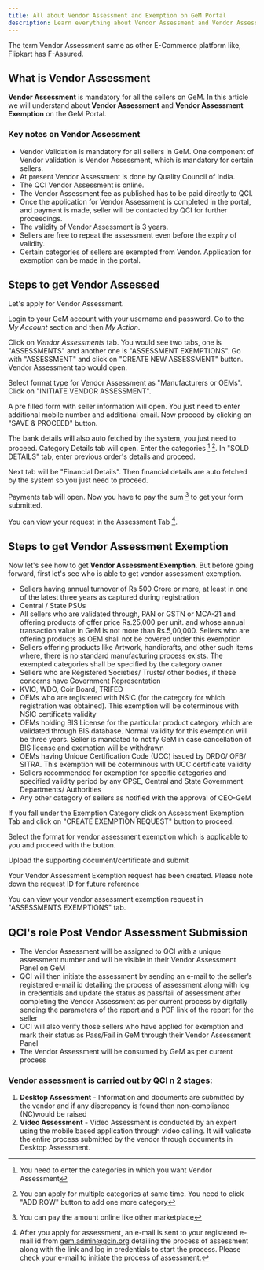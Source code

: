 ```yaml
---
title: All about Vendor Assessment and Exemption on GeM Portal
description: Learn everything about Vendor Assessment and Vendor Assessment Exemption on the GeM (Government e-Marketplace) Portal
---
```


The term Vendor Assessment same as other E-Commerce platform like, Flipkart has F-Assured.

## What is Vendor Assessment

**Vendor Assessment** is mandatory for all the sellers on GeM. In this article we will understand about **Vendor Assessment** and **Vendor Assessment Exemption** on the GeM Portal.

### Key notes on Vendor Assessment

- Vendor Validation is mandatory for all sellers in GeM. One component of Vendor validation is Vendor Assessment, which is mandatory for certain sellers.
- At present Vendor Assessment is done by Quality Council of India.
- The QCI Vendor Assessment is online.
- The Vendor Assessment fee as published has to be paid directly to QCI.
- Once the application for Vendor Assessment is completed in the portal, and payment is made, seller will be contacted by QCI for further proceedings.
- The validity of Vendor Assessment is 3 years.
- Sellers are free to repeat the assessment even before the expiry of validity.
- Certain categories of sellers are exempted from Vendor. Application for exemption can be made in the portal.

## Steps to get Vendor Assessed

Let's apply for Vendor Assessment.

Login to your GeM account with your username and password. Go to the _My Account_ section and then _My Action_.

Click on _Vendor Assessments_ tab. You would see two tabs, one is "ASSESSMENTS" and another one is "ASSESSMENT EXEMPTIONS". Go with "ASSESSMENT" and click on "CREATE NEW ASSESSMENT" button.
Vendor Assessment tab would open.

Select format type for Vendor Assessment as "Manufacturers or OEMs". Click on "INITIATE VENDOR ASSESSMENT".

A pre filled form with seller information will open. You just need to enter additional mobile number and additional email. Now proceed by clicking on "SAVE & PROCEED" button.

The bank details will also auto fetched by the system, you just need to proceed.
Category Details tab will open. Enter the categories [^1] [^2]. In "SOLD DETAILS" tab, enter previous order's details and proceed.

Next tab will be "Financial Details". Then financial details are auto fetched by the system so you just need to proceed.

Payments tab will open. Now you have to pay the sum [^3] to get your form submitted.

You can view your request in the Assessment Tab [^4].

## Steps to get Vendor Assessment Exemption

Now let's see how to get **Vendor Assessment Exemption**. But before going forward, first let's see who is able to get vendor assessment exemption.

- Sellers having annual turnover of Rs 500 Crore or more, at least in one of the latest three years as captured during registration
- Central / State PSUs
- All sellers who are validated through, PAN or GSTN or MCA-21 and offering products of offer price Rs.25,000 per unit. and whose annual transaction value in GeM is not more than Rs.5,00,000. Sellers who are offering products as OEM shall not be covered under this exemption
- Sellers offering products like Artwork, handicrafts, and other such items where, there is no standard manufacturing process exists. The exempted categories shall be specified by the category owner
- Sellers who are Registered Societies/ Trusts/ other bodies, if these concerns have Government Representation
- KVIC, WDO, Coir Board, TRIFED
- OEMs who are registered with NSIC (for the category for which registration was obtained). This exemption will be coterminous with NSIC certificate validity
- OEMs holding BIS License for the particular product category which are validated through BIS database. Normal validity for this exemption will be three years. Seller is mandated to notify GeM in case cancellation of BIS license and exemption will be withdrawn
- OEMs having Unique Certification Code (UCC) issued by DRDO/ OFB/ SITRA. This exemption will be coterminous with UCC certificate validity
- Sellers recommended for exemption for specific categories and specified validity period by any CPSE, Central and State Government Departments/ Authorities
- Any other category of sellers as notified with the approval of CEO-GeM

If you fall under the Exemption Category click on Assessment Exemption Tab and click on "CREATE EXEMPTION REQUEST" button to proceed.

Select the format for vendor assessment exemption which is applicable to you and proceed with the button.

Upload the supporting document/certificate and submit

Your Vendor Assessment Exemption request has been created. Please note down the request ID for future reference

You can view your vendor assessment exemption request in "ASSESSMENTS EXEMPTIONS" tab.

## QCI's role Post Vendor Assessment Submission

- The Vendor Assessment will be assigned to QCI with a unique assessment number and will be visible in their Vendor Assessment Panel on GeM
- QCI will then initiate the assessment by sending an e-mail to the seller’s registered e-mail id detailing the process of assessment along with log in credentials and update the status as pass/fail of assessment after completing the Vendor Assessment as per current process by digitally sending the parameters of the report and a PDF link of the report for the seller
- QCI will also verify those sellers who have applied for exemption and mark their status as Pass/Fail in GeM through their Vendor Assessment Panel
- The Vendor Assessment will be consumed by GeM as per current process

### Vendor assessment is carried out by QCI n 2 stages:

1. **Desktop Assessment** - Information and documents are submitted by the vendor and if any discrepancy is found then non-compliance (NC)would be raised
2. **Video Assessment** - Video Assessment is conducted by an expert using the mobile based application through video calling. It will validate the entire process submitted by the vendor through documents in Desktop Assessment.

[^1]: You need to enter the categories in which you want Vendor Assessment
[^2]: You can apply for multiple categories at same time. You need to click "ADD ROW" button to add one more category
[^3]: You can pay the amount online like other marketplace
[^4]: After you apply for assessment, an e-mail is sent to your registered e-mail id from gem.admin@qcin.org detailing the process of assessment along with the link and log in credentials to start the process. Please check your e-mail to initiate the process of assessment.
